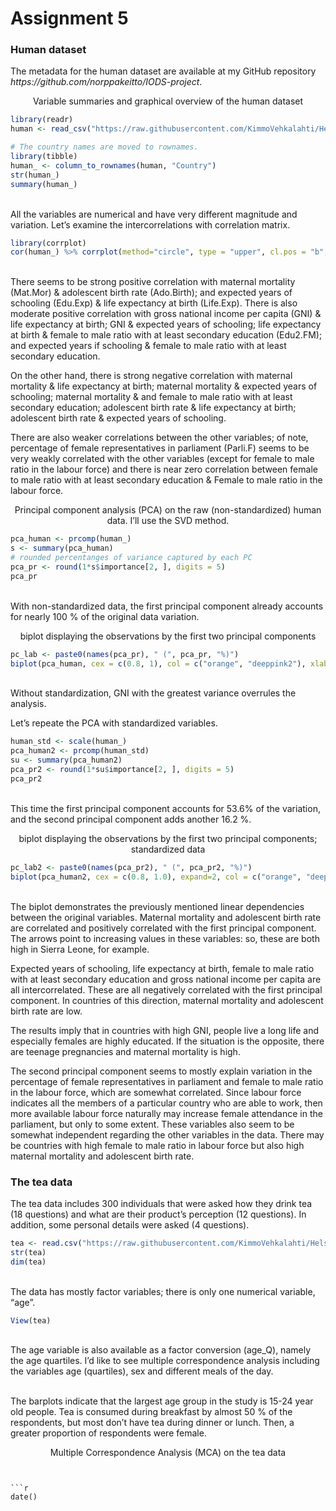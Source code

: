 # Assignment 5
### Human dataset ###

The metadata for the human dataset are available at my GitHub repository *https://github.com/norppakeitto/IODS-project*.


<p style="text-align: center;">Variable summaries and graphical overview of the human dataset</p> 

```r
library(readr)
human <- read_csv("https://raw.githubusercontent.com/KimmoVehkalahti/Helsinki-Open-Data-Science/master/datasets/human2.csv")

# The country names are moved to rownames.
library(tibble)
human_ <- column_to_rownames(human, "Country")
str(human_)
summary(human_)

```
</br> All the variables are numerical and have very different magnitude and variation. Let's examine the intercorrelations with correlation matrix.


```r
library(corrplot)
cor(human_) %>% corrplot(method="circle", type = "upper", cl.pos = "b", tl.pos = "d", tl.cex = 0.6)
```
</br> There seems to be strong positive correlation with maternal mortality (Mat.Mor) & adolescent birth rate (Ado.Birth); and expected years of schooling (Edu.Exp) & life expectancy at birth (Life.Exp). There is also moderate positive correlation with gross national income per capita (GNI) & life expectancy at birth; GNI & expected years of schooling; life expectancy at birth & female to male ratio with at least secondary education (Edu2.FM); and expected years if schooling & female to male ratio with at least secondary education.

On the other hand, there is strong negative correlation with maternal mortality & life expectancy at birth; maternal mortality & expected years of schooling; maternal mortality & and female to male ratio with at least secondary education; adolescent birth rate & life expectancy at birth; adolescent birth rate & expected years of schooling. 

There are also weaker correlations between the other variables; of note, percentage of female representatives in parliament (Parli.F) seems to be very weakly correlated with the other variables (except for female to male ratio in the labour force) and there is near zero correlation between female to male ratio with at least secondary education & Female to male ratio in the labour force.


<p style="text-align: center;">Principal component analysis (PCA) on the raw (non-standardized) human data. I'll use the SVD method.</p> 
```r
pca_human <- prcomp(human_)
s <- summary(pca_human)
# rounded percentanges of variance captured by each PC
pca_pr <- round(1*s$importance[2, ], digits = 5)
pca_pr
```
</br>With non-standardized data, the first principal component already accounts for nearly 100 % of the original data variation.

<p style="text-align: center;">biplot displaying the observations by the first two principal components</p>  
```r
pc_lab <- paste0(names(pca_pr), " (", pca_pr, "%)")
biplot(pca_human, cex = c(0.8, 1), col = c("orange", "deeppink2"), xlab = pc_lab[1], ylab = pc_lab[2])
```
</br>Without standardization, GNI with the greatest variance overrules the analysis.

Let's repeate the PCA with standardized variables.

```r
human_std <- scale(human_)
pca_human2 <- prcomp(human_std)
su <- summary(pca_human2)
pca_pr2 <- round(1*su$importance[2, ], digits = 5)
pca_pr2
```
</br>This time the first principal component accounts for 53.6% of the variation, and the second principal component adds another 16.2 %.


<p style="text-align: center;">biplot displaying the observations by the first two principal components; standardized data</p>  
```r
pc_lab2 <- paste0(names(pca_pr2), " (", pca_pr2, "%)")
biplot(pca_human2, cex = c(0.8, 1.0), expand=2, col = c("orange", "deeppink2"), xlab = pc_lab2[1], ylab = pc_lab2[2],xlim=c(-0.4, 0.4), ylim=c(-0.4, 0.4))
```
</br>The biplot demonstrates the previously mentioned linear dependencies between the original variables. Maternal mortality and adolescent birth rate are correlated and positively correlated with the first principal component. The arrows point to increasing values in these variables: so, these are both high in Sierra Leone, for example. 

Expected years of schooling, life expectancy at birth, female to male ratio with at least secondary education and gross national income per capita are all intercorrelated. These are all negatively correlated with the first principal component. In countries of this direction, maternal mortality and adolescent birth rate are low.

The results imply that in countries with high GNI, people live a long life and especially females are highly educated. If the situation is the opposite, there are teenage pregnancies and maternal mortality is high. 

The second principal component seems to mostly explain variation in the percentage of female representatives in parliament and female to male ratio in the labour force, which are somewhat correlated. Since labour force indicates all the members of a particular country who are able to work, then more available labour force naturally may increase female attendance in the parliament, but only to some extent. These variables also seem to be somewhat independent regarding the other variables in the data. There may be countries with high female to male ratio in labour force but also high maternal mortality and adolescent birth rate.

### The tea data ###  

The tea data includes 300 individuals that were asked how they drink tea (18 questions) and what are their product's perception (12 questions). In addition, some personal details were asked (4 questions).
```r
tea <- read.csv("https://raw.githubusercontent.com/KimmoVehkalahti/Helsinki-Open-Data-Science/master/datasets/tea.csv", stringsAsFactors = TRUE)
str(tea)
dim(tea)
```
</br>The data has mostly factor variables; there is only one numerical variable, "age". 

```r
View(tea)
```
</br>The age variable is also available as a factor conversion (age_Q), namely the age quartiles. I'd like to see multiple correspondence analysis including the variables age (quartiles), sex and different meals of the day.


</br>The barplots indicate that the largest age group in the study is 15-24 year old people. Tea is consumed during breakfast by almost 50 % of the respondents, but most don't have tea during dinner or lunch. Then, a greater proportion of respondents were female.

<p style="text-align: center;">Multiple Correspondence Analysis (MCA) on the tea data</p>  

```


```r
date()
```
